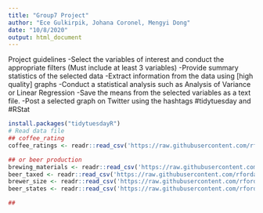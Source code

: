 ```yaml
---
title: "Group7 Project"
author: "Ece Gulkirpik, Johana Coronel, Mengyi Dong"
date: "10/8/2020"
output: html_document
---
```

Project guidelines
-Select the variables of interest and conduct the appropriate filters (Must include at least 3 variables)
-Provide summary statistics of the selected data
-Extract information from the data using [high quality] graphs
-Conduct a statistical analysis such as Analysis of Variance or Linear Regression
-Save the means from the selected variables as a text file.
-Post a selected graph on Twitter using the hashtags #tidytuesday and #RStat

```r
install.packages("tidytuesdayR")
# Read data file
## coffee_rating
coffee_ratings <- readr::read_csv('https://raw.githubusercontent.com/rfordatascience/tidytuesday/master/data/2020/2020-07-07/coffee_ratings.csv')

## or beer production
brewing_materials <- readr::read_csv('https://raw.githubusercontent.com/rfordatascience/tidytuesday/master/data/2020/2020-03-31/brewing_materials.csv')
beer_taxed <- readr::read_csv('https://raw.githubusercontent.com/rfordatascience/tidytuesday/master/data/2020/2020-03-31/beer_taxed.csv')
brewer_size <- readr::read_csv('https://raw.githubusercontent.com/rfordatascience/tidytuesday/master/data/2020/2020-03-31/brewer_size.csv')
beer_states <- readr::read_csv('https://raw.githubusercontent.com/rfordatascience/tidytuesday/master/data/2020/2020-03-31/beer_states.csv')
```



```r
##
```

